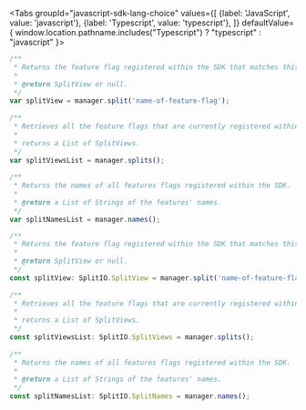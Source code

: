 
<Tabs
  groupId="javascript-sdk-lang-choice"
  values={[
    {label: 'JavaScript', value: 'javascript'},
    {label: 'Typescript', value: 'typescript'},
  ]} defaultValue={ window.location.pathname.includes("Typescript") ? "typescript" : "javascript" }>
  <TabItem value="javascript">

```javascript
/**
 * Returns the feature flag registered within the SDK that matches this name.
 *
 * @return SplitView or null.
 */
var splitView = manager.split('name-of-feature-flag');
 
/**
 * Retrieves all the feature flags that are currently registered within the SDK.
 *
 * returns a List of SplitViews.
 */
var splitViewsList = manager.splits();
 
/** 
 * Returns the names of all features flags registered within the SDK.
 *
 * @return a List of Strings of the features' names.
 */
var splitNamesList = manager.names();
```

  </TabItem>
  <TabItem value="typescript">

```javascript
/**
 * Returns the feature flag registered within the SDK that matches this name.
 *
 * @return SplitView or null.
 */
const splitView: SplitIO.SplitView = manager.split('name-of-feature-flag');
 
/**
 * Retrieves all the feature flags that are currently registered within the SDK.
 *
 * returns a List of SplitViews.
 */
const splitViewsList: SplitIO.SplitViews = manager.splits();
 
/** 
 * Returns the names of all features flags registered within the SDK.
 *
 * @return a List of Strings of the features' names.
 */
const splitNamesList: SplitIO.SplitNames = manager.names();
```

  </TabItem>
</Tabs>